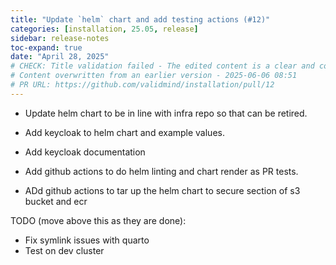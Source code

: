 ```yaml
---
title: "Update `helm` chart and add testing actions (#12)"
categories: [installation, 25.05, release]
sidebar: release-notes
toc-expand: true
date: "April 28, 2025"
# CHECK: Title validation failed - The edited content is a clear and concise improvement over the original. It removes the informal "feat:" prefix, which is typically used in commit messages, and presents the information in a straightforward manner. The use of backticks around "helm" is a nice touch, as it indicates that it is a specific term or command, which can be helpful for clarity. Overall, the edited content effectively communicates the intended updates without unnecessary jargon.
# Content overwritten from an earlier version - 2025-06-06 08:51
# PR URL: https://github.com/validmind/installation/pull/12
---
```


* Update helm chart to be in line with infra repo so that can be retired.

* Add keycloak to helm chart and example values.

* Add keycloak documentation

* Add github actions to do helm linting and chart render as PR tests.

* ADd github actions to tar up the helm chart to secure section of s3 bucket and ecr

TODO (move above this as they are done):

* Fix symlink issues with quarto
* Test on dev cluster